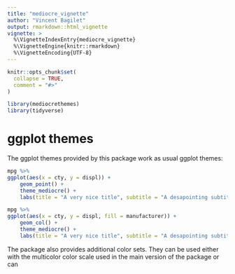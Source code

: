 ```yaml
---
title: "mediocre_vignette"
author: "Vincent Bagilet"
output: rmarkdown::html_vignette
vignette: >
  %\VignetteIndexEntry{mediocre_vignette}
  %\VignetteEngine{knitr::rmarkdown}
  %\VignetteEncoding{UTF-8}
---
```


```r
knitr::opts_chunk$set(
  collapse = TRUE,
  comment = "#>"
)
```

```r
library(mediocrethemes)
library(tidyverse)
```

# ggplot themes

The ggplot themes provided by this package work as usual ggplot themes:

```r
mpg %>% 
ggplot(aes(x = cty, y = displ)) +
    geom_point() +
    theme_mediocre() +
    labs(title = "A very nice title", subtitle = "A desapointing subtitle")

mpg %>% 
ggplot(aes(x = cty, y = displ, fill = manufacturer)) +
    geom_col() +
    theme_mediocre() +
    labs(title = "A very nice title", subtitle = "A desapointing subtitle")
```

The package also provides additional color sets. They can be used either with the multicolor color scale used in the main version of the package or can 





